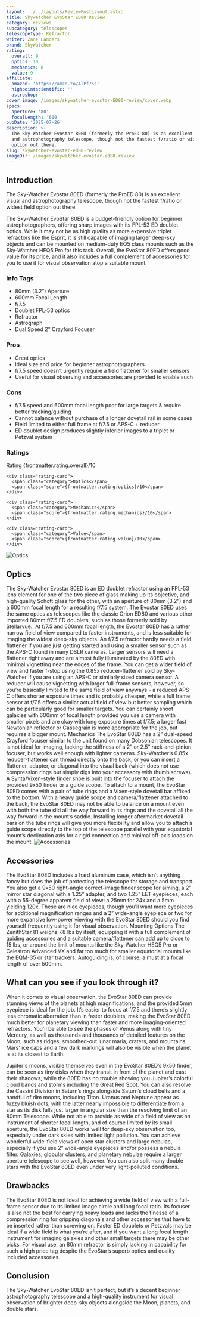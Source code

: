 ```yaml
---
layout: ../../layouts/ReviewPostLayout.astro
title: Skywatcher EvoStar ED80 Review
category: reviews
subcategory: telescopes
telescopeType: Refractor
writer: Zane Landers
brand: SkyWatcher
rating:
  overall: 9
  optics: 10
  mechanics: 8
  value: 9
affiliate:
  amazon: 'https://amzn.to/4lPf7Ks'
  highpointscientific: ''
  astroshop: ''
cover_image: /images/skywatcher-evostar-ED80-review/cover.webp
specs:
  aperture: '80'
  focalLength: '600'
pubDate: '2025-07-26'
description: >-
  The Sky-Watcher Evostar 80ED (formerly the ProED 80) is an excellent visual
  and astrophotography telescope, though not the fastest f/ratio or widest field
  option out there.
slug: skywatcher-evostar-ed80-review
imageDir: /images/skywatcher-evostar-ed80-review
---
```


<h2>Introduction</h2>
<p class="highlight">The Sky-Watcher Evostar 80ED (formerly the ProED 80) is an excellent visual and astrophotography telescope, though not the fastest f/ratio or widest field option out there.</p>

<p>The Sky-Watcher EvoStar 80ED is a budget-friendly option for beginner astrophotographers, offering sharp images with its FPL-53 ED doublet optics. While it may not be as high quality as more expensive triplet refractors like the Esprit, it is still capable of imaging larger deep-sky objects and can be mounted on medium-duty EQ5 class mounts such as the Sky-Watcher HEQ5 Pro for this task. Overall, the EvoStar 80ED offers good value for its price, and it also includes a full complement of accessories for you to use it for visual observation atop a suitable mount.</p>
<section class="info-tags">
  <h3>Info Tags</h3>
  <ul>
    <li>80mm (3.2”) Aperture</li>
    <li>600mm Focal Length</li>
    <li>f/7.5</li>
    <li>Doublet FPL-53 optics</li>
    <li>Refractor</li>
    <li>Astrograph</li>
    <li>Dual Speed 2” Crayford Focuser</li>
  </ul>
</section>

<section class="pros-cons">
  <div class="pros-block">
    <h3>Pros</h3>
    <ul>
        <li>Great optics</li>
        <li>Ideal size and price for beginner astrophotographers</li>
        <li>f/7.5 speed doesn’t urgently require a field flattener for smaller sensors</li>
        <li>Useful for visual observing and accessories are provided to enable such</li>
    </ul>
  </div>
  <div class="cons-block">
    <h3>Cons</h3>
    <ul>
        <li>f/7.5 speed and 600mm focal length poor for large targets & require better tracking/guiding</li>
        <li>Cannot balance without purchase of a longer dovetail rail in some cases</li>
        <li>Field limited to either full frame at f/7.5 or APS-C + reducer</li>
        <li>ED doublet design produces slightly inferior images to a triplet or Petzval system</li>
    </ul>
  </div>
</section>

<section class="ratings">
  <h3>Ratings</h3>
  <div class="ratings-grid">
    <div class="rating-card">
      <span class="category">Rating</span>
      <span class="score">{frontmatter.rating.overall}/10</span>
    </div>

    <div class="rating-card">
      <span class="category">Optics</span>
      <span class="score">{frontmatter.rating.optics}/10</span>
    </div>

    <div class="rating-card">
      <span class="category">Mechanics</span>
      <span class="score">{frontmatter.rating.mechanics}/10</span>
    </div>

    <div class="rating-card">
      <span class="category">Value</span>
      <span class="score">{frontmatter.rating.value}/10</span>
    </div>
  </div>
</section>

<Affiliates affiliate={frontmatter.affiliate} />

<img class="post-image post-image-sm" src="/images/skywatcher-evostar-ED80-review/optics.webp" alt="Optics"></img>
<h2>Optics</h2>

The Sky-Watcher Evostar 80ED is an ED doublet refractor using an FPL-53 lens element for one of the two piece of glass making up its objective, and high-quality Schott glass for the other, with an aperture of 80mm (3.2”) and a 600mm focal length for a resulting f/7.5 system. The Evostar 80ED uses the same optics as telescopes like the classic Orion ED80 and various other imported 80mm f/7.5 ED doublets, such as those formerly sold by Stellarvue. 
At f/7.5 and 600mm focal length, the Evostar 80ED has a rather narrow field of view compared to faster instruments, and is less suitable for imaging the widest deep-sky objects. An f/7.5 refractor hardly needs a field flattener if you are just getting started and using a smaller sensor such as the APS-C found in many DSLR cameras. Larger sensors will need a flattener right away and are almost fully illuminated by the 80ED with minimal vignetting near the edges of the frame.
You can get a wider field of view and faster f-stop using the 0.85x reducer-flattener sold by Sky-Watcher if you are using an APS-C or similarly sized camera sensor. A reducer will cause vignetting with larger full-frame sensors, however, so you’re basically limited to the same field of view anyways - a reduced APS-C offers shorter exposure times and is probably cheaper, while a full frame sensor at f/7.5 offers a similar actual field of view but better sampling which can be particularly good for smaller targets. You can certainly shoot galaxies with 600mm of focal length provided you use a camera with smaller pixels and are okay with long exposure times at f/7.5; a larger fast Newtonian reflector or Cassegrain is more appropriate for the job, but requires a bigger mount.
Mechanics
The EvoStar 80ED has a 2” dual-speed Crayford focuser similar to the unit found on many Dobsonian telescopes. It is not ideal for imaging, lacking the stiffness of a 2” or 2.5” rack-and-pinion focuser, but works well enough with lighter cameras. Sky-Watcher’s 0.85x reducer-flattener can thread directly onto the back, or you can insert a flattener, adapter, or diagonal into the visual back (which does not use compression rings but simply digs into your accessory with thumb screws). A Synta/Vixen-style finder shoe is built into the focuser to attach the provided 9x50 finder or a guide scope.
To attach to a mount, the EvoStar 80ED comes with a pair of tube rings and a Vixen-style dovetail bar affixed to the bottom. With a heavy guide scope and camera/flattener attached to the back, the EvoStar 80ED may not be able to balance on a mount even with both the tube slid all the way forward in its rings and the dovetail all the way forward in the mount’s saddle. Installing longer aftermarket dovetail bars on the tube rings will give you more flexibility and allow you to attach a guide scope directly to the top of the telescope parallel with your equatorial mount’s declination axis for a rigid connection and minimal off-axis loads on the mount.
<img class="post-image post-image-sm" src="/images/skywatcher-evostar-ED80-review/accessories.webp" alt="Accessories"></img>
<h2>Accessories</h2>

The EvoStar 80ED includes a hard aluminum case, which isn’t anything fancy but does the job of protecting the telescope for storage and transport. You also get a 9x50 right-angle correct-image finder scope for aiming, a 2” mirror star diagonal with a 1.25” adapter, and two 1.25” LET eyepieces, each with a 55-degree apparent field of view: a 25mm for 24x and a 5mm yielding 120x. These are nice eyepieces, though you’ll want more eyepieces for additional magnification ranges and a 2” wide-angle eyepiece or two for more expansive low-power viewing with the EvoStar 80ED should you find yourself frequently using it for visual observation.
Mounting Options
The ZenithStar 81 weighs 7.8 lbs by itself; equipping it with a full complement of guiding accessories and a suitable camera/flattener can add up to close to 15 lbs, or around the limit of mounts like the Sky-Watcher HEQ5 Pro or Celestron Advanced VX and far too much for smaller equatorial mounts like the EQM-35 or star trackers. Autoguiding is, of course, a must at a focal length of over 500mm.
<h2>What can you see if you look through it?</h2>

<p>When it comes to visual observation, the EvoStar 80ED can provide stunning views of the planets at high magnifications, and the provided 5mm eyepiece is ideal for the job. It’s easier to focus at f/7.5 and there’s slightly less chromatic aberration than in faster doublets, making the EvoStar 80ED much better for planetary viewing than faster and more imaging-oriented refractors. You'll be able to see the phases of Venus along with tiny Mercury, as well as thousands and thousands of detailed features on the Moon, such as ridges, smoothed-out lunar maria, craters, and mountains. Mars' ice caps and a few dark markings will also be visible when the planet is at its closest to Earth.</p>
<p>Jupiter's moons, visible themselves even in the EvoStar 80ED’s 9x50 finder, can be seen as tiny disks when they transit in front of the planet and cast their shadows, while the 80ED has no trouble showing you Jupiter’s colorful cloud bands and storms including the Great Red Spot. You can also resolve the Cassini Division in Saturn’s rings alongside Saturn’s cloud belts and a handful of dim moons, including Titan. Uranus and Neptune appear as fuzzy bluish dots, with the latter nearly impossible to differentiate from a star as its disk falls just larger in angular size than the resolving limit of an 80mm Telescope.
While not able to provide as wide of a field of view as an instrument of shorter focal length, and of course limited by its small aperture, the EvoStar 80ED works well for deep-sky observation too, especially under dark skies with limited light pollution. You can achieve wonderful wide-field views of open star clusters and large nebulae, especially if you use 2” wide-angle eyepieces and/or possess a nebula filter. Galaxies, globular clusters, and planetary nebulae require a larger aperture telescope to see well, however. You can also split many double stars with the EvoStar 80ED even under very light-polluted conditions.</p>
<h2>Drawbacks</h2>

<p>The EvoStar 80ED is not ideal for achieving a wide field of view with a full-frame sensor due to its limited image circle and long focal ratio. Its focuser is also not the best for carrying heavy loads and lacks the finesse of a compression ring for gripping diagonals and other accessories that have to be inserted rather than screwing on. Faster ED doublets or Petzvals may be ideal if a wide field is what you’re after, and if you want a long focal length instrument for imaging galaxies and other small targets there may be other picks. For visual use, an 80mm refractor is simply lacking in capability for such a high price tag despite the EvoStar’s superb optics and quality included accessories.</p>
<h2>Conclusion</h2>

<p>The Sky-Watcher EvoStar 80ED isn’t perfect, but it’s a decent beginner astrophotography telescope and a high-quality instrument for visual observation of brighter deep-sky objects alongside the Moon, planets, and double stars.</p>

